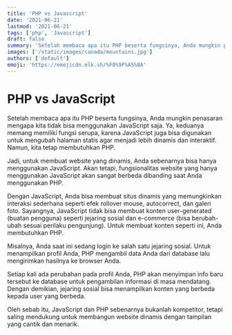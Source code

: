 ```yaml
---
title: 'PHP vs Javascript'
date: '2021-06-21'
lastmod: '2021-06-21'
tags: ['php', 'Javascript']
draft: false
summary: 'Setelah membaca apa itu PHP beserta fungsinya, Anda mungkin penasaran mengapa kita tidak bisa menggunakan JavaScript saja..'
images: ['/static/images/canada/mountains.jpg']
authors: ['default']
emoji: 'https://emojicdn.elk.sh/%F0%9F%A5%8A'
---
```


# PHP vs JavaScript

Setelah membaca apa itu PHP beserta fungsinya, Anda mungkin penasaran mengapa kita tidak bisa menggunakan JavaScript saja. Ya, keduanya memang memiliki fungsi serupa, karena JavaScript juga bisa digunakan untuk mengubah halaman statis agar menjadi lebih dinamis dan interaktif. Namun, kita tetap membutuhkan PHP.

Jadi, untuk membuat website yang dinamis, Anda sebenarnya bisa hanya menggunakan JavaScript. Akan tetapi, fungsionalitas website yang hanya menggunakan JavaScript akan sangat berbeda dibanding saat Anda menggunakan PHP.

Dengan JavaScript, Anda bisa membuat situs dinamis yang memungkinkan interaksi sederhana seperti efek rollover mouse, autocorrect, dan galeri foto. Sayangnya, JavaScript tidak bisa membuat konten user-generated (buatan pengguna) seperti jejaring sosial dan e-commerce (bisa berubah-ubah sesuai perilaku pengunjung). Untuk membuat konten seperti ini, Anda membutuhkan PHP.

Misalnya, Anda saat ini sedang login ke salah satu jejaring sosial. Untuk menampilkan profil Anda, PHP mengambil data Anda dari database lalu mengirimkan hasilnya ke browser Anda.

Setiap kali ada perubahan pada profil Anda, PHP akan menyimpan info baru tersebut ke database untuk pengambilan informasi di masa mendatang. Dengan demikian, jejaring sosial bisa menampilkan konten yang berbeda kepada user yang berbeda.

Oleh sebab itu, JavaScript dan PHP sebenarnya bukanlah kompetitor, tetapi saling mendukung untuk membangun website dinamis dengan tampilan yang cantik dan menarik.
